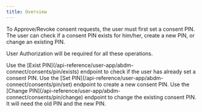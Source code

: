 ```yaml
---
title: Overview
---
```



To Approve/Revoke consent requests, the user must first set a consent PIN.
The user can check if a consent PIN exists for him/her, create a new PIN, or change an existing PIN.

<Note> User Authorization will be required for all these operations.</Note>

<Steps>
    <Step title="Check Existing PIN: Exist PIN">
        Use the [Exist PIN](/api-reference/user-app/abdm-connect/consents/pin/exists) endpoint to check if the user
        has already set a consent PIN.
    </Step>
    <Step title="Create New PIN: Set PIN">
        Use the [Set PIN](/api-reference/user-app/abdm-connect/consents/pin/set) endpoint to create a new consent PIN.
    </Step>
    <Step title="Update Existing PIN: Change PIN">
        Use the [Change PIN](/api-reference/user-app/abdm-connect/consents/pin/change) endpoint to change the
        existing consent PIN. It will need the old PIN and the new PIN.
    </Step>
</Steps>